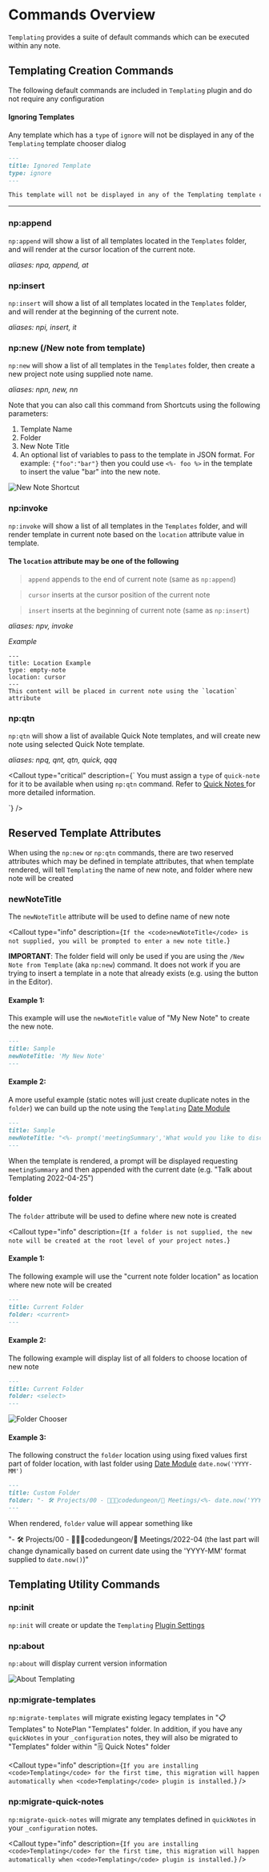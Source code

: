

# Commands Overview

`Templating` provides a suite of default commands which can be executed within any note.

## Templating Creation Commands

The following default commands are included in `Templating` plugin and do not require any configuration

#### Ignoring Templates

Any template which has a `type` of `ignore` will not be displayed in any of the `Templating` template chooser dialog

```markdown
---
title: Ignored Template
type: ignore
---

This template will not be displayed in any of the Templating template chooser dialog
```

---

### np:append

`np:append` will show a list of all templates located in the `Templates` folder, and will render at the cursor location of the current note.

_aliases: npa, append, at_

### np:insert

`np:insert` will show a list of all templates located in the `Templates` folder, and will render at the beginning of the current note.

_aliases: npi, insert, it_

### np:new (/New note from template)

`np:new` will show a list of all templates in the `Templates` folder, then create a new project note using supplied note name.

_aliases: npn, new, nn_

Note that you can also call this command from Shortcuts using the following parameters:
  1. Template Name
  2. Folder
  3. New Note Title
  4. An optional list of variables to pass to the template in JSON format. For example: ` {"foo":"bar"} ` then you could use ` <%- foo %> ` in the template to insert the value "bar" into the new note.

<img src={newnoteShortcut.src} alt="New Note Shortcut" />

### np:invoke

`np:invoke` will show a list of all templates in the `Templates` folder, and will render template in current note based on the `location` attribute value in template.

#### The `location` attribute may be one of the following

> `append` appends to the end of current note (same as `np:append`)

> `cursor` inserts at the cursor position of the current note

> `insert` inserts at the beginning of current note (same as `np:insert`)

_aliases: npv, invoke_

_Example_

```
---
title: Location Example
type: empty-note
location: cursor
---
This content will be placed in current note using the `location` attribute
```

### np:qtn

`np:qtn` will show a list of available Quick Note templates, and will create new note using selected Quick Note template.

_aliases: npq, qnt, qtn, quick, qqq_

<Callout
  type="critical"
  description={`
You must assign a <code>type</code> of <code>quick-note</code> for it to be available when using <code>np:qtn</code> command. Refer to <a href="/examples-templates/templating-quicknotes" alt="quicknotes"> Quick Notes </a> for more detailed information.
  
  `}
/>

## Reserved Template Attributes

When using the `np:new` or `np:qtn` commands, there are two reserved attributes which may be defined in template attributes, that when template rendered, will tell `Templating` the name of new note, and folder where new note will be created

### newNoteTitle

The `newNoteTitle` attribute will be used to define name of new note

<Callout
  type="info"
  description={`
If the <code>newNoteTitle</code> is not supplied, you will be prompted to enter a new note title.
`}
>
  **IMPORTANT**: The folder field will only be used if you are using the `/New
  Note from Template` (aka `np:new`) command. It does not work if you are trying
  to insert a template in a note that already exists (e.g. using the button in
  the Editor).
</Callout>

#### Example 1:

This example will use the `newNoteTitle` value of "My New Note" to create the new note.

```markdown
---
title: Sample
newNoteTitle: 'My New Note'
---
```

#### Example 2:

A more useful example (static notes will just create duplicate notes in the `folder`) we can build up the note using the `Templating` [Date Module](/docs/templating-modules/date-module)

```markdown
---
title: Sample
newNoteTitle: "<%- prompt('meetingSummary','What would you like to discuss') %> <%- date.now() %>"
---
```

When the template is rendered, a prompt will be displayed requesting `meetingSummary` and then appended with the current date (e.g. "Talk about Templating 2022-04-25")

### folder

The `folder` attribute will be used to define where new note is created

<Callout
  type="info"
  description={`
If a folder is not supplied, the new note will be created at the root level of your project notes.
  `}
>

</Callout>

#### Example 1:

The following example will use the "current note folder location" as location where new note will be created

```markdown
---
title: Current Folder
folder: <current>
---
```

#### Example 2:

The following example will display list of all folders to choose location of new note

```markdown
---
title: Current Folder
folder: <select>
---
```

<img src={folderchooser.src} alt="Folder Chooser" />

#### Example 3:

The following construct the `folder` location using using fixed values first part of folder location, with last folder using [Date Module](/docs/templating-modules/date-module) `date.now('YYYY-MM')`

```markdown
---
title: Custom Folder
folder: "- 🛠 Projects/00 - 👨🏽‍💻codedungeon/📆 Meetings/<%- date.now('YYYY-MM') %>"
---
```

When rendered, `folder` value will appear something like

"- 🛠 Projects/00 - 👨🏽‍💻codedungeon/📆 Meetings/2022-04 (the last part will change dynamically based on current date using the 'YYYY-MM' format supplied to `date.now()`)"

## Templating Utility Commands

### np:init

`np:init` will create or update the `Templating` [Plugin Settings](/docs/settings)

### np:about

`np:about` will display current version information

<img src={templatingabout.src} alt="About Templating" />

### np:migrate-templates

`np:migrate-templates` will migrate existing legacy templates in "📋 Templates" to NotePlan "Templates" folder. In addition, if you have any `quickNotes` in your `_configuration` notes, they will also be migrated to "Templates" folder within "🗒 Quick Notes" folder

<Callout
  type="info"
  description={`
If you are installing <code>Templating</code> for the first time, this migration will happen automatically when <code>Templating</code> plugin is installed.
  `}
/>

### np:migrate-quick-notes

`np:migrate-quick-notes` will migrate any templates defined in `quickNotes` in your `_configuration` notes.

<Callout
  type="info"
  description={`
If you are installing <code>Templating</code> for the first time, this migration will happen automatically when <code>Templating</code> plugin is installed.
  `}
/>
